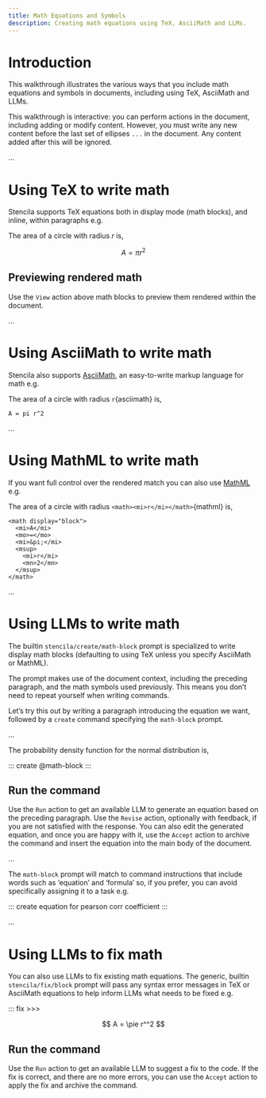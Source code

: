 ```yaml
---
title: Math Equations and Symbols
description: Creating math equations using TeX, AsciiMath and LLMs.
---
```


# Introduction

This walkthrough illustrates the various ways that you include math equations and symbols in documents, including using TeX, AsciiMath and LLMs.

:::{.callout-tip}
This walkthrough is interactive: you can perform actions in the document, including adding or modify content. However, you must write any new content before the last set of ellipses `...` in the document. Any content added after this will be ignored.
:::

...

# Using TeX to write math

Stencila supports TeX equations both in display mode (math blocks), and inline, within paragraphs e.g.

The area of a circle with radius $r$ is,

$$
A = \pi r^2
$$

:::{.callout-tip}
## Previewing rendered math

Use the `View` action above math blocks to preview them rendered within the document.
:::

...

# Using AsciiMath to write math

Stencila also supports [AsciiMath](https://asciimath.org/), an easy-to-write markup language for math e.g.

The area of a circle with radius `r`{asciimath} is,

```asciimath
A = pi r^2
```

...

# Using MathML to write math

If you want full control over the rendered match you can also use [MathML](https://en.wikipedia.org/wiki/MathML) e.g.

The area of a circle with radius `<math><mi>r</mi></math>`{mathml} is,

```mathml
<math display="block">
  <mi>A</mi>
  <mo>=</mo>
  <mi>&pi;</mi>
  <msup>
    <mi>r</mi>
    <mn>2</mn>
  </msup>
</math>
```

...

# Using LLMs to write math

The builtin `stencila/create/math-block` prompt is specialized to write display math blocks (defaulting to using TeX unless you specify AsciiMath or MathML).

The prompt makes use of the document context, including the preceding paragraph, and the math symbols used previously. This means you don't need to repeat yourself when writing commands.

Let's try this out by writing a paragraph introducing the equation we want, followed by a `create` command specifying the `math-block` prompt.

...

The probability density function for the normal distribution is,

::: create @math-block  :::

:::{.callout-tip}
## Run the command

Use the `Run` action to get an available LLM to generate an equation based on the preceding paragraph. Use the `Revise` action, optionally with feedback, if you are not satisfied with the response. You can also edit the generated equation, and once you are happy with it, use the `Accept` action to archive the command and insert the equation into the main body of the document.
:::

...

The `math-block` prompt will match to command instructions that include words such as 'equation' and 'formula' so, if you prefer, you can avoid specifically assigning it to a task e.g.

::: create equation for pearson corr coefficient :::

...

# Using LLMs to fix math

You can also use LLMs to fix existing math equations. The generic, builtin `stencila/fix/block` prompt will pass any syntax error messages in TeX or AsciiMath equations to help inform LLMs what needs to be fixed e.g.

::: fix  >>>

$$
A = \pie r^^2
$$

:::{.callout-tip}
## Run the command

Use the `Run` action to get an available LLM to suggest a fix to the code. If the fix is correct, and there are no more errors, you can use the `Accept` action to apply the fix and archive the command.
:::
